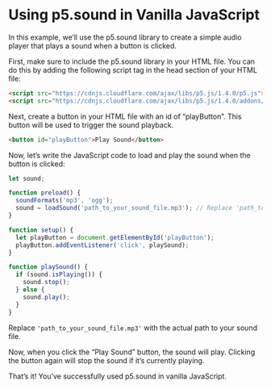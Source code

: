 # Using p5.sound in Vanilla JavaScript

In this example, we'll use the p5.sound library to create a simple audio player that plays a sound when a button is clicked.

First, make sure to include the p5.sound library in your HTML file. You can do this by adding the following script tag in the head section of your HTML file:

```html
<script src="https://cdnjs.cloudflare.com/ajax/libs/p5.js/1.4.0/p5.js"></script>
<script src="https://cdnjs.cloudflare.com/ajax/libs/p5.js/1.4.0/addons/p5.sound.js"></script>
```

Next, create a button in your HTML file with an id of "playButton". This button will be used to trigger the sound playback.

```html
<button id="playButton">Play Sound</button>
```

Now, let's write the JavaScript code to load and play the sound when the button is clicked:

```javascript
let sound;

function preload() {
  soundFormats('mp3', 'ogg');
  sound = loadSound('path_to_your_sound_file.mp3'); // Replace 'path_to_your_sound_file.mp3' with the actual path to your sound file
}

function setup() {
  let playButton = document.getElementById('playButton');
  playButton.addEventListener('click', playSound);
}

function playSound() {
  if (sound.isPlaying()) {
    sound.stop();
  } else {
    sound.play();
  }
}
```

Replace `'path_to_your_sound_file.mp3'` with the actual path to your sound file.

Now, when you click the "Play Sound" button, the sound will play. Clicking the button again will stop the sound if it's currently playing.

That's it! You've successfully used p5.sound in vanilla JavaScript.

